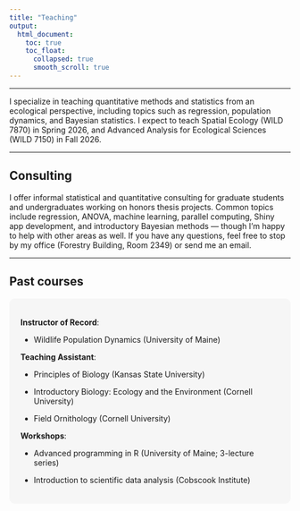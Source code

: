 ```yaml
---
title: "Teaching"
output:
  html_document:
    toc: true
    toc_float:
      collapsed: true
      smooth_scroll: true
---
```


<hr />

I specialize in teaching quantitative methods and statistics from an ecological perspective, including topics such as regression, population dynamics, and Bayesian statistics. I expect to teach Spatial Ecology (WILD 7870) in Spring 2026, and Advanced Analysis for Ecological Sciences (WILD 7150) in Fall 2026.

<hr />

## Consulting

I offer informal statistical and quantitative consulting for graduate students and undergraduates working on honors thesis projects. Common topics include regression, ANOVA, machine learning, parallel computing, Shiny app development, and introductory Bayesian methods — though I'm happy to help with other areas as well. If you have any questions, feel free to stop by my office (Forestry Building, Room 2349) or send me an email.

<hr />

## Past courses

<div style="background-color: #F6F6F6; border-radius: 10px; padding: 20px;">

**Instructor of Record**:

- Wildlife Population Dynamics (University of Maine)

**Teaching Assistant**:

- Principles of Biology (Kansas State University)

- Introductory Biology: Ecology and the Environment (Cornell University)

- Field Ornithology (Cornell University)

**Workshops**:

- Advanced programming in R (University of Maine; 3-lecture series)

- Introduction to scientific data analysis (Cobscook Institute)

</div>
